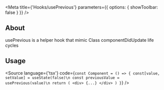 
<Meta
    title={'Hooks/usePrevious'}
    parameters={{
        options: {
            showToolbar: false
        }
    }}
/>

## About
usePrevious is a helper hook that mimic Class componentDidUpdate life cycles

## Usage

<Source
    language={'tsx'}
    code={`
const Component = () => {
    const[value, setValue] = useState(false)\n
    const previousValue = usePrevious(value)\n
    return (
        <div>
            {...}
        </div>
    )
}
`}
/>